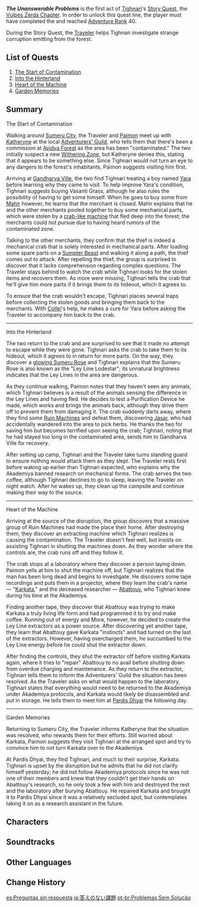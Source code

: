 {{Act Infobox
|image          = Story Card Vulpes Zerda Chapter Act I.png
|type           = Story
|chapter        = Vulpes Zerda Chapter
|actNum         = I
|character      = Tighnari
|ARReq          = 40
|archonQuestReq = [[Chapter III]]: Act II - [[The Morn a Thousand Roses Brings]]
}}
'''''The Unanswerable Problems''''' is the first act of [[Tighnari]]'s [[Story Quest]], the [[Vulpes Zerda Chapter]]. In order to unlock this quest line, the player must have completed the {{Quest|The Morn a Thousand Roses Brings}} and reached [[Adventure Rank]] 40.

During the Story Quest, the [[Traveler]] helps Tighnari investigate strange corruption emitting from the forest.

==List of Quests==
# [[The Start of Contamination]]
# [[Into the Hinterland]]
# [[Heart of the Machine]]
# [[Garden Memories]]

==Summary==
;The Start of Contamination
Walking around [[Sumeru City]], the Traveler and [[Paimon]] meet up with [[Katheryne]] at the local [[Adventurers' Guild]], who tells them that there's been a commission at [[Avidya Forest]] as the area has been "contaminated." The two initially suspect a new [[The Withering|Withering Zone]], but Katheryne denies this, stating that it appears to be something else. Since Tighnari would not turn an eye to any dangers to the forest's inhabitants, Paimon suggests visiting him first.

Arriving at [[Gandharva Ville]], the two find Tighnari treating a boy named [[Yara]] before learning why they came to visit. To help improve Yara's condition, Tighnari suggests buying Vasanti Grass, although he also rules the possibility of having to get some himself. When he goes to buy some from [[Mahir]] however, he learns that the merchant is closed. Mahir explains that he and the other merchants pooled together to buy some mechanical parts, which were stolen by a [[Ruin Defender|crab-like machine]] that fled deep into the forest; the merchants could not pursue due to having heard rumors of the contaminated zone.

Talking to the other merchants, they confirm that the thief is indeed a mechanical crab that is solely interested in mechanical parts. After loading some spare parts on a [[Shaggy Sumpter Beast|Sumpter Beast]] and walking it along a path, the thief comes out to attack. After repelling the thief, the group is surprised to discover that it lacks comprehension regarding complex questions. The Traveler stays behind to watch the crab while Tighnari looks for the stolen items and recovers them. As more were missing, Tighnari tells the crab that he'll give him more parts if it brings them to its hideout, which it agrees to.

To ensure that the crab wouldn't escape, Tighnari places several traps before collecting the stolen goods and bringing them back to the merchants. With [[Collei]]'s help, he makes a cure for Yara before asking the Traveler to accompany him back to the crab.
----
;Into the Hinterland
The two return to the crab and are surprised to see that it made no attempt to escape while they were gone. Tighnari asks the crab to take them to its hideout, which it agrees to in return for more parts. On the way, they discover a [[Strange Sumeru Rose|glowing Sumeru Rose]] and Tighnari explains that the Sumeru Rose is also known as the "Ley Line Lodestar"; its unnatural brightness indicates that the Ley Lines in the area are dangerous.

As they continue walking, Paimon notes that they haven't seen any animals, which Tighnari believes is a result of the animals sensing the difference in the Ley Lines and having fled. He decides to test a Purification Device he made, which works and brings the animals back, although they drive them off to prevent them from damaging it. The crab suddenly darts away, where they find some [[Ruin Machines]] and defeat them, discovering [[Jasar]], who had accidentally wandered into the area to pick herbs. He thanks the two for saving him but becomes terrified upon seeing the crab; Tighnari, noting that he had stayed too long in the contaminated area, sends him to Gandharva Ville for recovery.

After setting up camp, Tighnari and the Traveler take turns standing guard to ensure nothing would attack them as they slept. The Traveler rests first before waking up earlier than Tighnari expected, who explains why the Akademiya banned research on mechanical forms. The crab serves the two coffee, although Tighnari declines to go to sleep, leaving the Traveler on night watch. After he wakes up, they clean up the campsite and continue making their way to the source.
----
;Heart of the Machine
Arriving at the source of the disruption, the group discovers that a massive group of Ruin Machines had made the place their home. After destroying them, they discover an extracting machine which Tighnari realizes is causing the contamination. The Traveler doesn't feel well, but insists on assisting Tighnari in shutting the machines down. As they wonder where the controls are, the crab runs off and they follow it.

The crab stops at a laboratory where they discover a person laying down. Paimon yells at him to shut the machine off, but Tighnari realizes that the man has been long dead and begins to investigate. He discovers some tape recordings and puts them in a projector, where they learn the crab's name &mdash; "[[Karkata]]," and the deceased researcher &mdash; [[Abattouy]], who Tighnari knew during his time at the Akademiya.

Finding another tape, they discover that Abattouy was trying to make Karkata a truly living life form and had programmed it to try and make coffee. Running out of energy and Mora, however, he decided to create the Ley Line extractors as a power source. After discovering yet another tape, they learn that Abattouy gave Karkata "instincts" and had turned on the last of the extractors. However, having overcharged them, he succumbed to the Ley Line energy before he could shut the extractor down.

After finding the controls, they shut the extractor off before visiting Karkata again, where it tries to "repair" Abattouy to no avail before shutting down from overdue charging and maintenance. As they return to the extractor, Tighnari tells them to inform the Adventurers' Guild the situation has been resolved. As the Traveler asks on what would happen to the laboratory, Tighnari states that everything would need to be returned to the Akademiya under Akademiya protocols, and Karkata would likely be disassembled and put in storage. He tells them to meet him at [[Pardis Dhyai]] the following day.
----
;Garden Memories
Returning to Sumeru City, the Traveler informs Katheryne that the situation was resolved, who rewards them for their efforts. Still worried about Karkata, Paimon suggests they visit Tighnari at the arranged spot and try to convince him to not turn Karkata over to the Akademiya.

At Pardis Dhyai, they find Tighnari, and much to their surprise, Karkata. Tighnari is upset by the disruption but he admits that he did not clarify himself yesterday; he did not follow Akademiya protocols since he was not one of their members and knew that they couldn't get their hands on Abattouy's research, so he only took a few with him and destroyed the rest and the laboratory after burying Abattouy. He repaired Karkata and brought it to Pardis Dhyai since it was a relatively secluded spot, but contemplates taking it on as a research assistant in the future.

==Characters==
{{Character Appearances}}

==Soundtracks==
{{Soundtracks by Category Table|type=quest}}

==Other Languages==
{{Other Languages
|en      = The Unanswerable Problems
|zhs     = 没有答案的课题
|zhs_rm  = Méiyǒu Dá'àn de Kètí
|zht     = 沒有答案的課題
|zht_rm  = Méiyǒu Dá'àn de Kètí
|zh_tl   = The Problems Without Answers
|ja      = 答えのない課題
|ja_rm   = Kotae no Nai Kadai
|ja_tl   = The Problems Without Answers
|ko      = {{tt|답|答}}이 없는 {{tt|과제|課題}}
|ko_tl   = The Unanswerable Problems
|es      = Preguntas sin respuesta
|es_tl   = Questions Without Answer
|fr      = Les problèmes sans réponse
|fr_tl   = The Unanswerable Problems
|ru      = Вопросы без ответов
|ru_tl   = Questions Without Answers
|th      = ปัญหาที่ไม่มีคำตอบ
|th_rm   = Pan-ha thi Mai-mi Kham-top
|th_tl   = 
|vi      = Đề Bài Không Đáp Án
|vi_tl   = The Problem Without Answers
|de      = Fragen ohne Antworten
|de_tl   = Questions Without Answers
|id      = Pertanyaan Tanpa Jawaban
|id_tl   = Questions Without Answers
|pt      = Problemas Sem Solução
|pt_tl   = Problems Without Solution
|tr      = Çözülemeyen Sorunlar
|tr_tl   = 
|it      = I problemi irrisolvibili
|it_tl   = 
}}

==Change History==
{{Change History|3.0}}

[[es:Preguntas sin respuesta]]
[[ja:答えのない課題]]
[[pt-br:Problemas Sem Solução]]